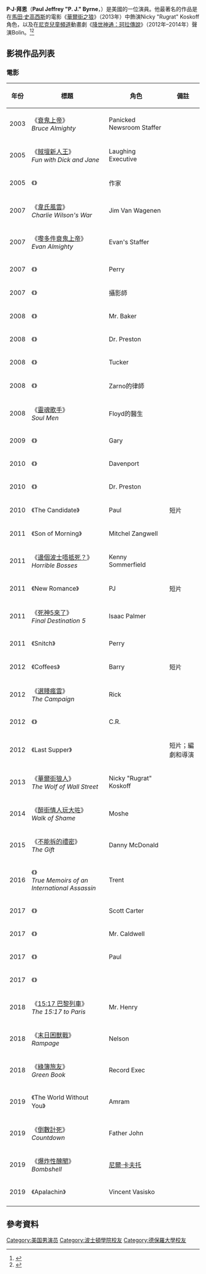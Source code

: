 {{noteTA
|G1=Show
|G2=Movie
|G3=TV
}}
{{Infobox person
| name = P·J·拜恩<br/>P. J. Byrne
| image = P. J. Byrne by Gage Skidmore.jpg
| caption= 拜恩出席2012年[[聖地亞哥國際漫畫展|聖地亞哥國際漫畫展]]
| birth_date = {{birth date and age|1974|12|15|mf=y}}
| birth_place = 美國[[新澤西州|新澤西州]][[梅普爾伍德_(紐澤西州)|梅普爾伍德]]
| birthname = Paul Jeffrey Byrne
| children = 1名
| occupation = 演員
| alma_mater = [[波士頓學院|波士頓學院]]
| yearsactive = 2001年–現在
| spouse= Jaime Nicole Padula（2007年–現在）
}}
'''P·J·拜恩'''（'''Paul Jeffrey "P. J." Byrne'''，{{bd|1974年|12月15日}}）是美國的一位演員。他最著名的作品是在[[馬田·史高西斯|馬田·史高西斯]]的電影《[[華爾街之狼|華爾街之狼]]》（2013年）中飾演Nicky "Rugrat" Koskoff角色，以及在[[尼克兒童頻道|尼克兒童頻道]]動畫劇《[[降世神通：珂拉傳說|降世神通：珂拉傳說]]》（2012年–2014年）聲演Bolin。<ref>{{cite web |url=http://intraweb.stockton.edu/eyos/page.cfm?siteID=201&pageID=12 |title=Office of the President - Ms. Emma N. Byrne, Secretary |publisher=Intraweb.stockton.edu |date= |accessdate=2011-10-10 |archive-date=2016-04-26 |archive-url=https://web.archive.org/web/20160426182823/http://intraweb.stockton.edu/eyos/page.cfm?siteID=201&pageID=12 |dead-url=no }}</ref><ref>{{Cite web |url=http://nl.newsbank.com/nl-search/we/Archives?p_product=NewsLibrary&p_multi=WRAB&d_place=WRAB&p_theme=newslibrary2&p_action=search&p_maxdocs=200&p_topdoc=1&p_text_direct-0=11CB7F8E25817890&p_field_direct-0=document_id&p_perpage=10&p_sort=YMD_date:D&s_trackval=GooglePM |title=Newsbank.com |access-date=2016-03-22 |archive-url=https://web.archive.org/web/20140104210946/http://nl.newsbank.com/nl-search/we/Archives?p_product=NewsLibrary&p_multi=WRAB&d_place=WRAB&p_theme=newslibrary2&p_action=search&p_maxdocs=200&p_topdoc=1&p_text_direct-0=11CB7F8E25817890&p_field_direct-0=document_id&p_perpage=10&p_sort=YMD_date:D&s_trackval=GooglePM |archive-date=2014-01-04 |dead-url=yes }}</ref>

== 影視作品列表 ==
=== 電影 ===
{| class="wikitable sortable"
|-
! 年份
! 標題
! 角色
! 備註
|-
| 2003
| 《[[衰鬼上帝|衰鬼上帝]]》<br/>''Bruce Almighty''
| Panicked Newsroom Staffer
|
|-
| 2005
| 《[[賊壇新人王|賊壇新人王]]》<br/>''Fun with Dick and Jane''
| Laughing Executive
|
|-
| 2005
| 《{{link-en|Bewitched (2005 film)|Bewitched (2005 film)|Bewitched}}》
| 作家
|
|-
| 2007
| 《[[韋氏風雲|韋氏風雲]]》<br/>''Charlie Wilson's War''
| Jim Van Wagenen
|
|-
| 2007
| 《[[嚟多件衰鬼上帝|嚟多件衰鬼上帝]]》<br/>''Evan Almighty''
| Evan's Staffer
|
|-
| 2007
| 《{{link-en|Loveless in Los Angeles|Loveless in Los Angeles}}》
| Perry
|
|-
| 2007
| 《{{link-en|Because I Said So (film)|Because I Said So (film)|Because I Said So}}》
| 攝影師
|
|-
| 2008
| 《{{link-en|Be Kind Rewind|Be Kind Rewind}}》
| Mr. Baker
|
|-
| 2008
| 《{{link-en|First Sunday|First Sunday}}》
| Dr. Preston
|
|-
| 2008
| 《{{link-en|Kissing Cousins (film)|Kissing Cousins (film)|Kissing Cousins}}》
| Tucker
|
|-
| 2008
| 《{{link-en|Surfer, Dude|Surfer, Dude}}》
| Zarno的律師
|
|-
| 2008
| 《[[靈魂歌手|靈魂歌手]]》<br/>''Soul Men''
| Floyd的醫生
|
|-
| 2009
| 《{{link-en|Finding Bliss|Finding Bliss}}》
| Gary
|
|-
| 2010
| 《{{link-en|Dinner for Schmucks|Dinner for Schmucks}}》
| Davenport
|
|-
| 2010
| 《{{link-en|Extraordinary Measures|Extraordinary Measures}}》
| Dr. Preston
|
|-
| 2010
| 《The Candidate》
| Paul
| 短片
|-
| 2011
| 《Son of Morning》
| Mitchel Zangwell
|
|-
| 2011
| 《[[邊個波士唔抵死？|邊個波士唔抵死？]]》<br/>''Horrible Bosses''
| Kenny Sommerfield
|
|-
| 2011
| 《New Romance》
| PJ
| 短片
|-
| 2011
| 《[[死神5來了|死神5來了]]》<br/>''Final Destination 5''
| Isaac Palmer
|
|-
| 2011
| 《Snitch》
| Perry
|
|-
| 2012
| 《Coffees》
| Barry
| 短片
|-
| 2012
| 《[[選賤瘋雲|選賤瘋雲]]》<br/>''The Campaign''
| Rick
|
|-
| 2012
| 《{{link-en|K-11 (film)|K-11 (film)|K-11}}》
| C.R.
|
|-
| 2012
| 《Last Supper》
|
| 短片；編劇和導演
|-
| 2013
| 《[[華爾街狼人|華爾街狼人]]》<br/>''The Wolf of Wall Street''
| Nicky  "Rugrat" Koskoff
|
|-
| 2014
| 《[[醉街情人玩大咗|醉街情人玩大咗]]》<br/>''Walk of Shame''
| Moshe
|
|-
| 2015
| 《[[不能拆的禮密|不能拆的禮密]]》<br/>''The Gift''
| Danny McDonald
|
|-
| 2016
| 《{{link-en|國際殺手真實回憶錄|True Memoirs of an International Assassin}}》<br/>''True Memoirs of an International Assassin''
| Trent
|
|-
| 2017
| 《{{link-en|Eloise (2016 film)|Eloise (2016 film)|Eloise}}》
| Scott Carter
|
|-
| 2017
| 《{{link-en|The Clapper (film)|The Clapper (film)|The Clapper}}》
| Mr. Caldwell
|
|-
| 2017
| 《{{link-en|Home Again (2017 film)|Home Again (2017 film)|Home Again}}》
| Paul
|
|-
| 2017
| 《{{link-en|Miyubi|Miyubi}}》
|
|
|-
| 2018
| 《[[15:17_巴黎列車|15:17 巴黎列車]]》<br/>''The 15:17 to Paris''
| Mr. Henry
|
|-
| 2018
| 《[[末日困獸戰|末日困獸戰]]》<br/>''Rampage''
| Nelson
|
|-
| 2018
| 《[[綠簿旅友|綠簿旅友]]》<br/>''Green Book''
| Record Exec
|
|-
| 2019
| 《The World Without You》
| Amram
|
|-
| 2019
| 《[[倒數計死|倒數計死]]》<br/>''Countdown''
| Father John
|
|-
| 2019
| 《[[爆炸性醜聞|爆炸性醜聞]]》<br/>''Bombshell''
| [[尼爾·卡夫托|尼爾·卡夫托]]
|
|-
| 2019
| 《Apalachin》
| Vincent Vasisko
|
|-
|}

== 參考資料 ==
{{Reflist}}
{{DEFAULTSORT:Byrne, P.J.}}
[[Category:美国男演员|Category:美国男演员]]
[[Category:波士頓學院校友|Category:波士頓學院校友]]
[[Category:德保羅大學校友|Category:德保羅大學校友]]